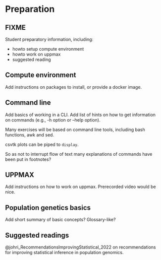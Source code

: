 # Preparation {#sec-preparation}

::: {.callout-warning}

## FIXME

Student preparatory information, including:

- howto setup compute environment
- howto work on uppmax
- suggested reading

:::


## Compute environment {#sec-preparation-compute-environment}

Add instructions on packages to install, or provide a docker image.



## Command line {#sec-preparation-command-line}

Add basics of working in a CLI. Add list of hints on how to get
information on commands (e.g., -h option or --help option).

Many exercises will be based on command line tools, including bash
functions, awk and sed.

csvtk plots can be piped to `display`.

So as not to interrupt flow of text many explanations of commands have
been put in footnotes?

## UPPMAX {#sec-preparation-uppmax}

Add instructions on how to work on uppmax. Prerecorded video would be
nice.

## Population genetics basics {#sec-preparation-population-genetics-basics}

Add short summary of basic concepts? Glossary-like?

## Suggested readings {#sec-preparation-suggested-readings}

@johri_RecommendationsImprovingStatistical_2022 on recommendations for
improving statistical inference in population genomics.
